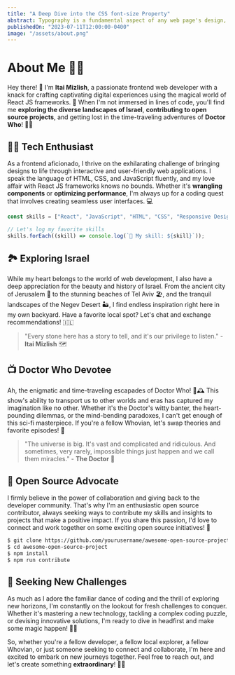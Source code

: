 ```yaml
---
title: "A Deep Dive into the CSS font-size Property"
abstract: Typography is a fundamental aspect of any web page's design, shaping not only readability but also a site's overall personality. At the heart of this process is the CSS font-size property - a simple, yet incredibly versatile, tool that influences the visual hierarchy of our content.
publishedOn: "2023-07-11T12:00:00-0400"
image: "/assets/about.png"
---
```


# About Me 👨‍💻

Hey there! 👋 I'm **Itai Mizlish**, a passionate frontend web developer with a knack for crafting captivating digital experiences using the magical world of React JS frameworks. 🚀 When I'm not immersed in lines of code, you'll find me **exploring the diverse landscapes of Israel**, **contributing to open source projects**, and getting lost in the time-traveling adventures of **Doctor Who**! 🌌🌟

## 👨‍💻 Tech Enthusiast

As a frontend aficionado, I thrive on the exhilarating challenge of bringing designs to life through interactive and user-friendly web applications. I speak the language of HTML, CSS, and JavaScript fluently, and my love affair with React JS frameworks knows no bounds. Whether it's **wrangling components** or **optimizing performance**, I'm always up for a coding quest that involves creating seamless user interfaces. 💻

```jsx code live
const skills = ["React", "JavaScript", "HTML", "CSS", "Responsive Design"];

// Let's log my favorite skills
skills.forEach((skill) => console.log(`🚀 My skill: ${skill}`));
```

## 🏞️ Exploring Israel

While my heart belongs to the world of web development, I also have a deep appreciation for the beauty and history of Israel. From the ancient city of Jerusalem 🕌 to the stunning beaches of Tel Aviv 🏖️, and the tranquil landscapes of the Negev Desert 🏜️, I find endless inspiration right here in my own backyard. Have a favorite local spot? Let's chat and exchange recommendations! 🇮🇱

> "Every stone here has a story to tell, and it's our privilege to listen." - **Itai Mizlish** 🗺️

## 📺 Doctor Who Devotee

Ah, the enigmatic and time-traveling escapades of Doctor Who! 🚀🕰️ This show's ability to transport us to other worlds and eras has captured my imagination like no other. Whether it's the Doctor's witty banter, the heart-pounding dilemmas, or the mind-bending paradoxes, I can't get enough of this sci-fi masterpiece. If you're a fellow Whovian, let's swap theories and favorite episodes! 🌌

> "The universe is big. It's vast and complicated and ridiculous. And sometimes, very rarely, impossible things just happen and we call them miracles." - **The Doctor** 🌌

## 🌱 Open Source Advocate

I firmly believe in the power of collaboration and giving back to the developer community. That's why I'm an enthusiastic open source contributor, always seeking ways to contribute my skills and insights to projects that make a positive impact. If you share this passion, I'd love to connect and work together on some exciting open source initiatives! 🤝

```bash code copy
$ git clone https://github.com/yourusername/awesome-open-source-project.git
$ cd awesome-open-source-project
$ npm install
$ npm run contribute
```

## 🚀 Seeking New Challenges

As much as I adore the familiar dance of coding and the thrill of exploring new horizons, I'm constantly on the lookout for fresh challenges to conquer. Whether it's mastering a new technology, tackling a complex coding puzzle, or devising innovative solutions, I'm ready to dive in headfirst and make some magic happen! 🎩✨

So, whether you're a fellow developer, a fellow local explorer, a fellow Whovian, or just someone seeking to connect and collaborate, I'm here and excited to embark on new journeys together. Feel free to reach out, and let's create something **extraordinary**! 🌟🤗
